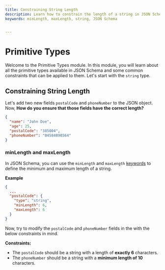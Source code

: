 ```yaml
---
title: Constraining String Length
description: Learn how to constrain the length of a string in JSON Schema.
keywords: minLength, maxLength, string, JSON Schema


---
```

# Primitive Types
Welcome to the Primitive Types module. In this module, you will learn about all the primitive types available in JSON Schema and some common constraints that can be applied to them. Let's start with the `string` type.


## Constraining String Length

Let's add two new fields `postalCode` and `phoneNumber` to the JSON object. Now, **How do you ensure that those fields have the correct length?**

```json highlightLineStart={4} highlightLineEnd={5}
{
  "name": "John Doe",
  "age": 25,
  "postalCode": "385004",
  "phoneNumber": "84584898564"
}
```

### minLength and maxLength

In JSON Schema, you can use the `minLength` and `maxLength` [keywords](https://json-schema.org/learn/glossary#keyword) to define the minimum and maximum length of a string.

**Example**

```json
{
  ...
  "postalCode": {
    "type": "string",
    "minLength": 6,
    "maxLength": 6
  }
}
```

Now, try to modify the `postalCode` and `phoneNumber` fields in the <SideEditorLink/> with the below constraints in mind.

**Constraints:**
- The `postalCode` should be a string with a length of **exactly 6** characters. 
- The `phoneNumber` should be a string with a **minimum length of 10** characters.

